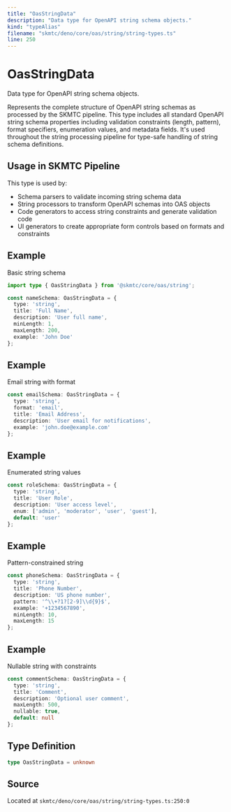 ```yaml
---
title: "OasStringData"
description: "Data type for OpenAPI string schema objects."
kind: "typeAlias"
filename: "skmtc/deno/core/oas/string/string-types.ts"
line: 250
---
```


# OasStringData

Data type for OpenAPI string schema objects.

Represents the complete structure of OpenAPI string schemas as processed by the
SKMTC pipeline. This type includes all standard OpenAPI string schema properties
including validation constraints (length, pattern), format specifiers, enumeration
values, and metadata fields. It's used throughout the string processing pipeline
for type-safe handling of string schema definitions.

## Usage in SKMTC Pipeline

This type is used by:
- Schema parsers to validate incoming string schema data
- String processors to transform OpenAPI schemas into OAS objects
- Code generators to access string constraints and generate validation code
- UI generators to create appropriate form controls based on formats and constraints


## Example

Basic string schema
```typescript
import type { OasStringData } from '@skmtc/core/oas/string';

const nameSchema: OasStringData = {
  type: 'string',
  title: 'Full Name',
  description: 'User full name',
  minLength: 1,
  maxLength: 200,
  example: 'John Doe'
};
```


## Example

Email string with format
```typescript
const emailSchema: OasStringData = {
  type: 'string',
  format: 'email',
  title: 'Email Address',
  description: 'User email for notifications',
  example: 'john.doe@example.com'
};
```


## Example

Enumerated string values
```typescript
const roleSchema: OasStringData = {
  type: 'string',
  title: 'User Role',
  description: 'User access level',
  enum: ['admin', 'moderator', 'user', 'guest'],
  default: 'user'
};
```


## Example

Pattern-constrained string
```typescript
const phoneSchema: OasStringData = {
  type: 'string',
  title: 'Phone Number',
  description: 'US phone number',
  pattern: '^\\+?1?[2-9]\\d{9}$',
  example: '+1234567890',
  minLength: 10,
  maxLength: 15
};
```


## Example

Nullable string with constraints
```typescript
const commentSchema: OasStringData = {
  type: 'string',
  title: 'Comment',
  description: 'Optional user comment',
  maxLength: 500,
  nullable: true,
  default: null
};
```

## Type Definition

```typescript
type OasStringData = unknown
```

## Source

Located at `skmtc/deno/core/oas/string/string-types.ts:250:0`
